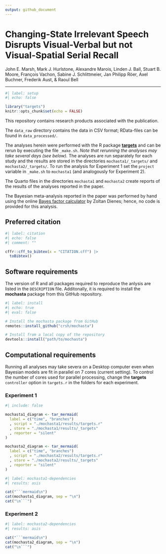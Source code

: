 ```yaml
---
output: github_document
---
```


# Changing-State Irrelevant Speech Disrupts Visual-Verbal but not Visual-Spatial Serial Recall

John E. Marsh, Mark J. Hurlstone, Alexandre Marois, Linden J. Ball, Stuart B. Moore, François Vachon, Sabine J. Schlittmeier, Jan Philipp Röer, Axel Buchner, Frederik Aust, & Raoul Bell

---

```r
#| label: setup
#| echo: false

library("targets")
knitr::opts_chunk$set(echo = FALSE)
```

This repository contains research products associated with the publication.

The `data_raw` directory contains the data in CSV format; RData-files can be found in `data_processed/`.

The analyses herein were performed with the R package [**targets**](https://cran.r-project.org/web/packages/targets/index.html) and can be rerun by executing the file `_make.sh`.
*Note that rerunning the analyses may take several days (see below).*
The analyses are run separately for each study and the results are stored in the directories `mochasta1/_targets/` and `mochasta2/_targets/`.
To run the analysis for Experiment 1 set the `project` variable in `_make.sh` to `mochasta1` (and analogously for Experiment 2).

The Quarto files in the directories `mochasta1` and `mochasta2` create reports of the results of the analyses reported in the paper.

The Bayesian meta-analysis reported in the paper was performed by hand using the online [Bayes factor calculator](https://users.sussex.ac.uk/~dienes/inference/Bayes.htm) by Zoltan Dienes; hence, no code is provided for this analysis.

## Preferred citation

```r
#| label: citation
#| echo: false
#| comment: ""

cffr::cff_to_bibtex(x = "CITATION.cff") |>
  toBibtex()
```

## Software requirements

The version of R and all packages required to reproduce the anlysis are listed in the `DESCRIPTION` file.
Additonally, it is required to install the **mochasta** package from this GitHub repository.

```r
#| label: install
#| echo: true
#| eval: false

# Install the mochasta package from GitHub
remotes::install_github("crsh/mochasta")

# Install from a local copy of the repository
devtools::install("path/to/mochasta")
```


## Computational requirements

Running all analyses may take severa on a Desktop computer even when Bayesian models are fit in parallel on 7 cores (current setting).
To control the number of cores used for parallel processing, change the **targets** `controller` option in `targets.r` in the folders for each experiment. 

### Experiment 1

```r
#| include: false

mochasta1_diagram <- tar_mermaid(
  label = c("time", "branches")
  , script = "./mochasta1/results/targets.r"
  , store = "./mochasta1/results/_targets"
  , reporter = "silent"
)

mochasta2_diagram <- tar_mermaid(
  label = c("time", "branches")
  , script = "./mochasta2/results/targets.r"
  , store = "./mochasta2/results/_targets"
  , reporter = "silent"
)
```

```r
#| label: mochasta1-dependencies
#| results: asis

cat("```mermaid\n")
cat(mochasta1_diagram, sep = "\n")
cat("\n```")
```

### Experiment 2

```r
#| label: mochasta2-dependencies
#| results: asis

cat("```mermaid\n")
cat(mochasta2_diagram, sep = "\n")
cat("\n```")
```
